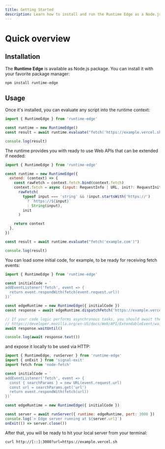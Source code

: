 ```yaml
---
title: Getting Started
description: Learn how to install and run the Runtime Edge as a Node.js package.
---
```


# Quick overview

## Installation

The **Runtime Edge** is available as Node.js package. You can install it with your favorite package manager:

```sh npm2yarn
npm install runtime-edge
```

## Usage

Once it's installed, you can evaluate any script into the runtime context:

```js
import { RuntimeEdge } from 'runtime-edge'

const runtime = new RuntimeEdge()
const result = await runtime.evaluate("fetch('https://example.vercel.sh')")

console.log(result)
```

The runtime provides you with ready to use Web APIs that can be extended if needed:

```js
import { RuntimeEdge } from 'runtime-edge'

const runtime = new RuntimeEdge({
  extend: (context) => {
    const rawFetch = context.fetch.bind(context.fetch)
    context.fetch = async (input: RequestInfo | URL, init?: RequestInit) =>
      rawFetch(
        typeof input === 'string' && !input.startsWith('https://')
          ? `https://${input}`
          : String(input),
        init
      )

    return context
  },
})

const result = await runtime.evaluate("fetch('example.com')")

console.log(result)
```

You can load some initial code, for example, to be ready for receiving fetch events:

```js
import { RuntimeEdge } from 'runtime-edge'

const initialCode = `
addEventListener('fetch', event => {
  return event.respondWith(fetch(event.request.url))
})`

const edgeRuntime = new RuntimeEdge({ initialCode })
const response = await edgeRuntime.dispatchFetch('https://example.vercel.sh')

// If your code logic performs asynchronous tasks, you should await them.
// https://developer.mozilla.org/en-US/docs/Web/API/ExtendableEvent/waitUntil
await response.waitUntil()

console.log(await response.text())
```

and expose it locally to be used via HTTP:

```js
import { RuntimeEdge, runServer } from 'runtime-edge'
import { onExit } from 'signal-exit'
import fetch from 'node-fetch'

const initialCode = `
addEventListener('fetch', event => {
  const { searchParams } = new URL(event.request.url)
  const url = searchParams.get('url')
  return event.respondWith(fetch(url))
})`

const edgeRuntime = new RuntimeEdge({ initialCode })

const server = await runServer({ runtime: edgeRuntime, port: 3000 })
console.log(`> Edge server running at ${server.url}`)
onExit(() => server.close())
```

After that, you will be ready to hit your local server from your terminal:

```
curl http://[::]:3000?url=https://example.vercel.sh
```
